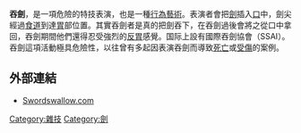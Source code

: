{{expand|time=2007-09-26T20:10:57Z}}
{{Refimprove|time=2007-09-26T15:22:21Z}}
'''吞劍'''，是一項危險的特技表演，也是一種[[行為藝術|行為藝術]]。表演者會把[[劍|劍]]插入[[口|口]]中，劍尖經過[[食道|食道]]到達[[胃|胃]]部位置。其實吞劍者是真的把劍吞下，在吞劍過後會將之從口中拿回，吞劍期間他們還得忍受強烈的[[反胃|反胃]]感覺。国际上設有國際吞劍協會（SSAI）。吞劍這項活動極具危險性，以往曾有多起因表演吞劍而導致[[死亡|死亡]]或[[受傷|受傷]]的案例。

==外部連結==
*[http://www.swordswallow.com Swordswallow.com]{{Wayback|url=http://www.swordswallow.com/ |date=20140427191733 }}

{{culture-stub}}

[[Category:雜技|Category:雜技]]
[[Category:劍|Category:劍]]
